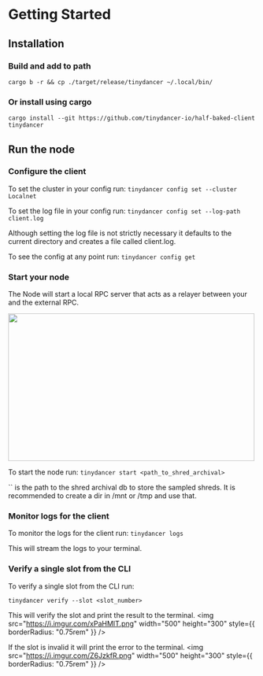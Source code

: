 # Getting Started

## Installation

### Build and add to path

`cargo b -r && cp ./target/release/tinydancer ~/.local/bin/`

### Or install using cargo

`cargo install --git https://github.com/tinydancer-io/half-baked-client tinydancer`

## Run the node

### Configure the client

To set the cluster in your config run:
`tinydancer config set --cluster Localnet`

To set the log file in your config run:
`tinydancer config set --log-path client.log`

Although setting the log file is not strictly necessary it defaults to the current
directory and creates a file called client.log.

To see the config at any point run:
`tinydancer config get`

### Start your node

The Node will start a local RPC server that acts as a relayer between your
and the external RPC.

<img src="https://i.imgur.com/1wGXbLI.png" width="500" height="300" />

To start the node run:
`tinydancer start <path_to_shred_archival>`


<Callout type="info">
`<path_to_shred_archival>` is the path to the shred archival db to store the sampled shreds. It is recommended to create a dir in /mnt or /tmp
    and use that.
</Callout>

### Monitor logs for the client

To monitor the logs for the client run:
`tinydancer logs`

This will stream the logs to your terminal.

### Verify a single slot from the CLI

To verify a single slot from the CLI run:

```
tinydancer verify --slot <slot_number>
```

This will verify the slot and print the result to the terminal.
<img
  src="https://i.imgur.com/xPaHMIT.png"
  width="500"
  height="300"
  style={{ borderRadius: "0.75rem" }}
/>

If the slot is invalid it will print the error to the terminal.
<img
  src="https://i.imgur.com/Z6JzkfR.png"
  width="500"
  height="300"
  style={{ borderRadius: "0.75rem" }}
/>

